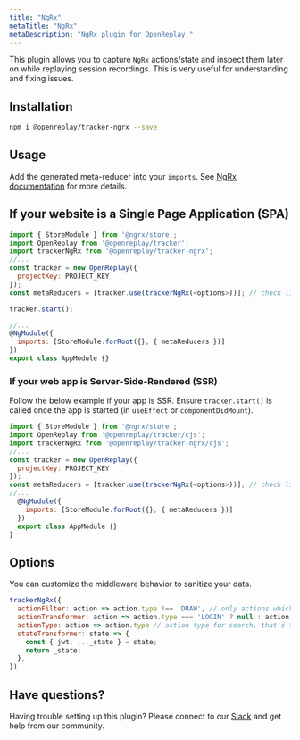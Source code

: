 ```yaml
---
title: "NgRx"
metaTitle: "NgRx"
metaDescription: "NgRx plugin for OpenReplay."
---
```


This plugin allows you to capture `NgRx` actions/state and inspect them later on while replaying session recordings. This is very useful for understanding and fixing issues.

## Installation

```bash
npm i @openreplay/tracker-ngrx --save
```

## Usage

Add the generated meta-reducer into your `imports`. See [NgRx documentation](https://ngrx.io/guide/store/metareducers) for more details.

## If your website is a Single Page Application (SPA)

```js
import { StoreModule } from '@ngrx/store';
import OpenReplay from '@openreplay/tracker';
import trackerNgRx from '@openreplay/tracker-ngrx';
//...
const tracker = new OpenReplay({
  projectKey: PROJECT_KEY
});
const metaReducers = [tracker.use(trackerNgRx(<options>))]; // check list of available options below

tracker.start();

//...
@NgModule({
  imports: [StoreModule.forRoot({}, { metaReducers })]
})
export class AppModule {}
```

### If your web app is Server-Side-Rendered (SSR)

Follow the below example if your app is SSR. Ensure `tracker.start()` is called once the app is started (in `useEffect` or `componentDidMount`).

```js
import { StoreModule } from '@ngrx/store';
import OpenReplay from '@openreplay/tracker/cjs';
import trackerNgRx from '@openreplay/tracker-ngrx/cjs';
//...
const tracker = new OpenReplay({
  projectKey: PROJECT_KEY
});
const metaReducers = [tracker.use(trackerNgRx(<options>))]; // check list of available options below
//...
  @NgModule({
    imports: [StoreModule.forRoot({}, { metaReducers })]
  })
  export class AppModule {}
}

```

## Options

You can customize the middleware behavior to sanitize your data.

```js
trackerNgRx({
  actionFilter: action => action.type !== 'DRAW', // only actions which pass this test will be recorded
  actionTransformer: action => action.type === 'LOGIN' ? null : action,
  actionType: action => action.type // action type for search, that's the default one
  stateTransformer: state => {
    const { jwt, ..._state } = state;
    return _state;
  },
})
```

## Have questions?

Having trouble setting up this plugin? Please connect to our [Slack](https://slack.openreplay.com) and get help from our community.